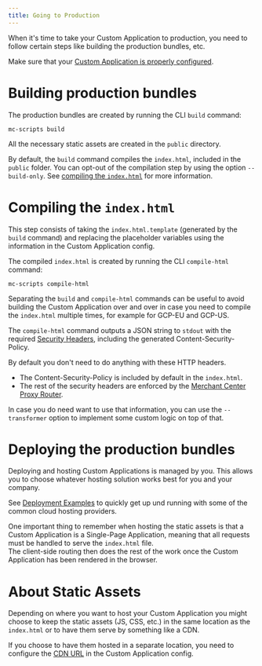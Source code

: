 ```yaml
---
title: Going to Production
---
```


When it's time to take your Custom Application to production, you need to follow certain steps like building the production bundles, etc.

<Info>

Make sure that your [Custom Application is properly configured](/api-reference/application-config).

</Info>

# Building production bundles

The production bundles are created by running the CLI `build` command:

```console
mc-scripts build
```

All the necessary static assets are created in the `public` directory.

<Info>

By default, the `build` command compiles the `index.html`, included in the `public` folder. You can opt-out of the compilation step by using the option `--build-only`. See [compiling the `index.html`](#compiling-the-indexhtml) for more information.

</Info>

# Compiling the `index.html`

This step consists of taking the `index.html.template` (generated by the `build` command) and replacing the placeholder variables using the information in the Custom Application config.

The compiled `index.html` is created by running the CLI `compile-html` command:

```console
mc-scripts compile-html
```

Separating the `build` and `compile-html` commands can be useful to avoid building the Custom Application over and over in case you need to compile the `index.html` multiple times, for example for GCP-EU and GCP-US.

<Info>

The `compile-html` command outputs a JSON string to `stdout` with the required [Security Headers](/api-reference/security-headers), including the generated Content-Security-Policy.

By default you don't need to do anything with these HTTP headers.
* The Content-Security-Policy is included by default in the `index.html`.
* The rest of the security headers are enforced by the [Merchant Center Proxy Router](/concepts/merchant-center-proxy-router).

In case you do need want to use that information, you can use the `--transformer` option to implement some custom logic on top of that.

</Info>

# Deploying the production bundles

Deploying and hosting Custom Applications is managed by you. This allows you to choose whatever hosting solution works best for you and your company.

See [Deployment Examples](/deployment-examples) to quickly get up und running with some of the common cloud hosting providers.

<Info>

One important thing to remember when hosting the static assets is that a Custom Application is a Single-Page Application, meaning that all requests must be handled to serve the `index.html` file.<br />
The client-side routing then does the rest of the work once the Custom Application has been rendered in the browser.

</Info>

# About Static Assets

Depending on where you want to host your Custom Application you might choose to keep the static assets (JS, CSS, etc.) in the same location as the `index.html` or to have them serve by something like a CDN.

If you choose to have them hosted in a separate location, you need to configure the [CDN URL](/api-reference/application-config#envproductioncdnurl) in the Custom Application config.
